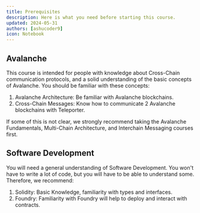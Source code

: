 ```yaml
---
title: Prerequisites
description: Here is what you need before starting this course.
updated: 2024-05-31
authors: [ashucoder9]
icon: Notebook
---
```


## Avalanche

This course is intended for people with knowledge about Cross-Chain communication protocols, and a solid understanding of the basic concepts of Avalanche. You should be familiar with these concepts:

1. Avalanche Architecture: Be familiar with Avalanche blockchains.
2. Cross-Chain Messages: Know how to communicate 2 Avalanche blockchains with Teleporter. 

If some of this is not clear, we strongly recommend taking the Avalanche Fundamentals, Multi-Chain Architecture, and Interchain Messaging courses first.

## Software Development

You will need a general understanding of Software Development. You won't have to write a lot of code, but you will have to be able to understand some. Therefore, we recommend:

1. Solidity: Basic Knowledge, familiarity with types and interfaces. 
2. Foundry: Familiarity with Foundry will help to deploy and interact with contracts. 

